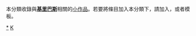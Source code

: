 {{Catnav|頁面分類|地理|大洲|大洋洲|大洋洲国家|基里巴斯}}
{{Catnav|頁面分類|地理|国家|大洋洲国家|基里巴斯}}
{{hiddencat}}
{{WPSS-cat}}
本分類收錄與'''[[基里巴斯|基里巴斯]]'''相關的[[Wikipedia:小作品|小作品]]。若要將條目加入本分類下，請加入'''{{tl|Kiribati-stub}}'''，或者'''{{tl|基里巴斯小作品}}'''模板。

[[Category:基里巴斯|*]]
[[Category:大洋洲小作品|K]]